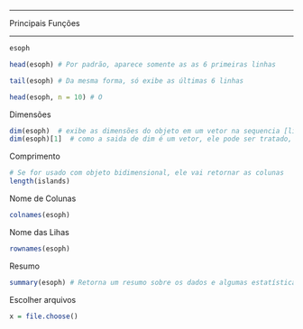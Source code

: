 --------------

Principais Funções

------------------

```r

esoph

head(esoph) # Por padrão, aparece somente as as 6 primeiras linhas

tail(esoph) # Da mesma forma, só exibe as últimas 6 linhas

head(esoph, n = 10) # O
```


Dimensões

```r

dim(esoph)  # exibe as dimensões do objeto em um vetor na sequencia [linha coluna]
dim(esoph)[1]  # como a saida de dim é um vetor, ele pode ser tratado, como tal para exibir uma informação específica 
```

Comprimento

```r
# Se for usado com objeto bidimensional, ele vai retornar as colunas
length(islands)
```
Nome de Colunas

```r
colnames(esoph)
```
Nome das Lihas
```r
rownames(esoph)
```

Resumo

```r

summary(esoph) # Retorna um resumo sobre os dados e algumas estatísticas
```

Escolher arquivos

```r
x = file.choose()
```


